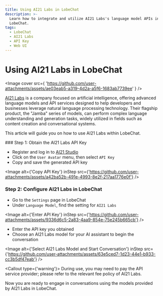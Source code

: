 ```yaml
---
title: Using AI21 Labs in LobeChat
description: >-
  Learn how to integrate and utilize AI21 Labs's language model APIs in
  LobeChat.
tags:
  - LobeChat
  - AI21 Labs
  - API Key
  - Web UI
---
```

# Using AI21 Labs in LobeChat

<Image
cover
src={
'https://github.com/user-attachments/assets/ae03eab5-a319-4d2a-a5f6-1683ab7739ee'
}
/>

[AI21 Labs](https://www.ai21.com/) is a company focused on artificial intelligence, offering advanced language models and API services designed to help developers and businesses leverage natural language processing technology. Their flagship product, the "Jamba" series of models, can perform complex language understanding and generation tasks, widely utilized in fields such as content creation and conversational systems.

This article will guide you on how to use AI21 Labs within LobeChat.

<Steps>
### Step 1: Obtain the AI21 Labs API Key

- Register and log in to [AI21 Studio](https://studio.ai21.com)
- Click on the `User Avatar` menu, then select `API Key`
- Copy and save the generated API key

<Image
alt={'Copy API Key'}
inStep
src={'https://github.com/user-attachments/assets/a42ba52b-491e-4993-8e2f-217aa1776e0f'}
/>

### Step 2: Configure AI21 Labs in LobeChat

- Go to the `Settings` page in LobeChat
- Under `Language Model`, find the setting for `AI21 Labs`

<Image
alt={'Enter API Key'}
inStep
src={'https://github.com/user-attachments/assets/9336d6c5-2a83-4aa9-854e-75e245b665cb'}
/>

- Enter the API key you obtained
- Choose an AI21 Labs model for your AI assistant to begin the conversation

<Image
alt={'Select AI21 Labs Model and Start Conversation'}
inStep
src={'https://github.com/user-attachments/assets/63e5ced7-1d23-44e1-b933-cc3b5df47eab'}
/>

<Callout type={'warning'}>
During use, you may need to pay the API service provider; please refer to the relevant fee policy of AI21 Labs.
</Callout>

</Steps>

Now you are ready to engage in conversations using the models provided by AI21 Labs in LobeChat.

